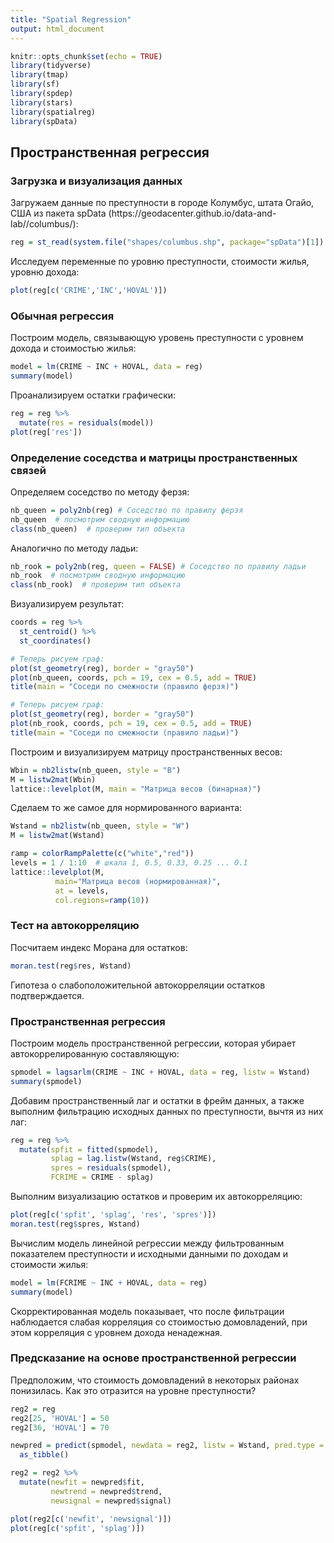```yaml
---
title: "Spatial Regression"
output: html_document
---
```


```r
knitr::opts_chunk$set(echo = TRUE)
library(tidyverse)
library(tmap)
library(sf)
library(spdep)
library(stars)
library(spatialreg)
library(spData)
```

## Пространственная регрессия

### Загрузка и визуализация данных

Загружаем данные по преступности в городе Колумбус, штата Огайо, США из пакета spData (https://geodacenter.github.io/data-and-lab//columbus/):
```r
reg = st_read(system.file("shapes/columbus.shp", package="spData")[1])
```

Исследуем переменные по уровню преступности, стоимости жилья, уровню дохода:
```r
plot(reg[c('CRIME','INC','HOVAL')])
```

### Обычная регрессия

Построим модель, связывающую уровень преступности с уровнем дохода и стоимостью жилья:
```r
model = lm(CRIME ~ INC + HOVAL, data = reg)
summary(model)
```

Проанализируем остатки графически:
```r
reg = reg %>% 
  mutate(res = residuals(model))
plot(reg['res'])
```

### Определение соседства и матрицы пространственных связей

Определяем соседство по методу ферзя:
```r
nb_queen = poly2nb(reg) # Соседство по правилу ферзя
nb_queen  # посмотрим сводную информацию
class(nb_queen)  # проверим тип объекта
```

Аналогично по методу ладьи:
```r
nb_rook = poly2nb(reg, queen = FALSE) # Соседство по правилу ладьи
nb_rook  # посмотрим сводную информацию
class(nb_rook)  # проверим тип объекта
```

Визуализируем результат:
```r
coords = reg %>% 
  st_centroid() %>% 
  st_coordinates()

# Теперь рисуем граф:
plot(st_geometry(reg), border = "gray50")
plot(nb_queen, coords, pch = 19, cex = 0.5, add = TRUE)
title(main = "Соседи по смежности (правило ферзя)")

# Теперь рисуем граф:
plot(st_geometry(reg), border = "gray50")
plot(nb_rook, coords, pch = 19, cex = 0.5, add = TRUE)
title(main = "Соседи по смежности (правило ладьи)")
```

Построим и визуализируем матрицу пространственных весов:
```r
Wbin = nb2listw(nb_queen, style = "B")
M = listw2mat(Wbin)
lattice::levelplot(M, main = "Матрица весов (бинарная)")
```

Сделаем то же самое для нормированного варианта:
```r
Wstand = nb2listw(nb_queen, style = "W")
M = listw2mat(Wstand)

ramp = colorRampPalette(c("white","red"))
levels = 1 / 1:10  # шкала 1, 0.5, 0.33, 0.25 ... 0.1
lattice::levelplot(M, 
          main="Матрица весов (нормированная)", 
          at = levels, 
          col.regions=ramp(10))
```

### Тест на автокорреляцию

Посчитаем индекс Морана для остатков:
```r
moran.test(reg$res, Wstand)
```

Гипотеза о слабоположительной автокорреляции остатков подтверждается.

### Пространственная регрессия

Построим модель пространственной регрессии, которая убирает автокоррелированную составляющую:
```r
spmodel = lagsarlm(CRIME ~ INC + HOVAL, data = reg, listw = Wstand)
summary(spmodel)
```

Добавим пространственный лаг и остатки в фрейм данных, а также выполним фильтрацию исходных данных по преступности, вычтя из них лаг:
```r
reg = reg %>% 
  mutate(spfit = fitted(spmodel),
         splag = lag.listw(Wstand, reg$CRIME),
         spres = residuals(spmodel),
         FCRIME = CRIME - splag)
```

Выполним визуализацию остатков и проверим их автокорреляцию:
```r
plot(reg[c('spfit', 'splag', 'res', 'spres')])
moran.test(reg$spres, Wstand)
```

Вычислим модель линейной регрессии между фильтрованным показателем преступности и исходными данными по доходам и стоимости жилья:
```r
model = lm(FCRIME ~ INC + HOVAL, data = reg)
summary(model)
```

Скорректированная модель показывает, что после фильтрации наблюдается слабая корреляция со стоимостью домовладений, при этом корреляция с уровнем дохода ненадежная.

### Предсказание на основе пространственной регрессии

Предположим, что стоимость домовладений в некоторых районах понизилась. Как это отразится на уровне преступности?

```r
reg2 = reg
reg2[25, 'HOVAL'] = 50
reg2[36, 'HOVAL'] = 70

newpred = predict(spmodel, newdata = reg2, listw = Wstand, pred.type = "TS") %>% 
  as_tibble()

reg2 = reg2 %>% 
  mutate(newfit = newpred$fit,
         newtrend = newpred$trend,
         newsignal = newpred$signal)

plot(reg2[c('newfit', 'newsignal')])
plot(reg[c('spfit', 'splag')])

```